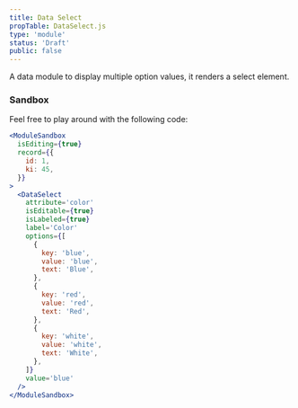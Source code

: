 ```yaml
---
title: Data Select
propTable: DataSelect.js
type: 'module'
status: 'Draft'
public: false
---
```


A data module to display multiple option values, it renders a select element.

### Sandbox

Feel free to play around with the following code:

```jsx
<ModuleSandbox
  isEditing={true}
  record={{
    id: 1,
    ki: 45,
  }}
>
  <DataSelect
    attribute='color'
    isEditable={true}
    isLabeled={true}
    label='Color'
    options={[
      {
        key: 'blue',
        value: 'blue',
        text: 'Blue',
      },
      {
        key: 'red',
        value: 'red',
        text: 'Red',
      },
      {
        key: 'white',
        value: 'white',
        text: 'White',
      },
    ]}
    value='blue'
  />
</ModuleSandbox>
```
